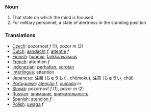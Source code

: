=== Noun ===

# That state on which the mind is focused
# For military personnel, a state of alertness in the standing position

=== Translations ===
*[[Czech]]: pozornost  ''f'' (1),  pozor  ''m'' (2)
*[[Dutch]]: [[aandacht]] ''f'', [[attentie]] ''f''
*[[Finnish]]: [[huomio]], [[tarkkaavaisuus]]
*[[French]]: attention ''f''
*[[Indonesian]]: [[hati|perhatian]], [[sorot|sorotan]]
*[[Interlingua]]: attention
*[[Japanese]]: [[注目]] ([[ちゅうもく]], chūmoku), [[注意]] ([[ちゅうい]], chūi)
*[[Portuguese]]: [[atenção]] ''f'', [[cuidado]] ''m''
*[[Slovak]]:  pozornosť  ''f'' (1),  pozor  ''m'' (2)
*[[Russian]]: [[внимание]], [[внимательность]]
*[[Spanish]]: [[atención]] ''f''
*[[Polish]]: [[uwaga]] ''f''